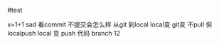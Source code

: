 #test

x=1+1
sad  看commit 不提交会怎么样
从git 到local
local变
git变 不pull 但localpush
local 变 push
代码
branch 12
